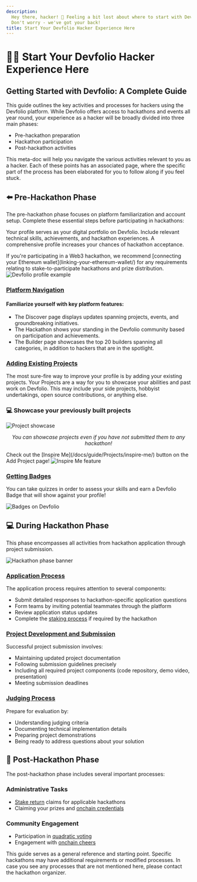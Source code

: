 ```yaml
---
description:
  Hey there, hacker! 👋 Feeling a bit lost about where to start with Devfolio?
  Don't worry - we've got your back!
title: Start Your Devfolio Hacker Experience Here
---
```


# 🧑‍💻 Start Your Devfolio Hacker Experience Here

## Getting Started with Devfolio: A Complete Guide

This guide outlines the key activities and processes for hackers using the Devfolio platform. While Devfolio offers access to hackathons and events all year round, your experience as a hacker will be broadly divided into three main phases:

- Pre-hackathon preparation
- Hackathon participation
- Post-hackathon activities

This meta-doc will help you navigate the various activities relevant to you as a hacker. Each of these points has an associated page, where the specific part of the process has been elaborated for you to follow along if you feel stuck.

## ⬅️ Pre-Hackathon Phase

The pre-hackathon phase focuses on platform familiarization and account setup. Complete these essential steps before participating in hackathons:

Your profile serves as your digital portfolio on Devfolio. Include relevant technical skills, achievements, and hackathon experiences. A comprehensive profile increases your chances of hackathon acceptance.

<Callout type="info" title="Web3 Hackathons">
If you're participating in a Web3 hackathon, we recommend [connecting your Ethereum wallet](linking-your-ethereum-wallet/)  for any requirements relating to stake-to-participate hackathons and prize distribution.
</Callout>

<img src="/assets/image (222).png" alt="Devfolio profile example" />

### [Platform Navigation](introduction/)

#### Familiarize yourself with key platform features:

- The Discover page displays updates spanning projects, events, and groundbreaking initiatives.
- The Hackathon shows your standing in the Devfolio community based on participation and achievements.
- The Builder page showcases the top 20 builders spanning all categories, in addition to hackers that are in the spotlight.

### [Adding Existing Projects](/docs/guide/Projects/adding-managing-projects)

The most sure-fire way to improve your profile is by adding your existing projects. Your Projects are a way for you to showcase your abilities and past work on Devfolio. This may include your side projects, hobbyist undertakings, open source contributions, or anything else.

### 💻 Showcase your previously built projects

<img src="/assets/image (128).png" alt="Project showcase" />
<p align="center"><i>You can showcase projects even if you have not submitted them to any hackathon!</i></p>

<Callout type="info" title="Need inspiration?">
Check out the [Inspire Me](/docs/guide/Projects/inspire-me/) button on the Add Project page!
</Callout>

<img src="/assets/image (135).png" alt="Inspire Me feature" />

### [Getting Badges](badges/)

You can take quizzes in order to assess your skills and earn a Devfolio Badge that will show against your profile!

<img src="/assets/image (173).png" alt="Badges on Devfolio" />

## 💻 During Hackathon Phase

This phase encompasses all activities from hackathon application through project submission.

<img src="/assets/image (108).png" alt="Hackathon phase banner" />

### [Application Process](participating-in-hackathons/)

The application process requires attention to several components:

- Submit detailed responses to hackathon-specific application questions
- Form teams by inviting potential teammates through the platform
- Review application status updates
- Complete the [staking process](participating-in-hackathons/staking) if required by the hackathon

### [Project Development and Submission](participating-in-hackathons/project-submission)

Successful project submission involves:

- Maintaining updated project documentation
- Following submission guidelines precisely
- Including all required project components (code repository, demo video, presentation)
- Meeting submission deadlines

### [Judging Process](participating-in-hackathons/judging-1)

Prepare for evaluation by:

- Understanding judging criteria
- Documenting technical implementation details
- Preparing project demonstrations
- Being ready to address questions about your solution

## 🥳 Post-Hackathon Phase

The post-hackathon phase includes several important processes:

### Administrative Tasks

- [Stake return](participating-in-hackathons/staking) claims for applicable hackathons
- Claiming your prizes and [onchain credentials](onchain-credentials/)

### Community Engagement

- Participation in [quadratic voting](quadratic-voting/)
- Engagement with [onchain cheers](cryptocheer/)

<Callout type="info" title="Note">
This guide serves as a general reference and starting point. Specific hackathons may have additional requirements or modified processes. In case you see any processes that are not mentioned here, please contact the hackathon organizer.
</Callout>

